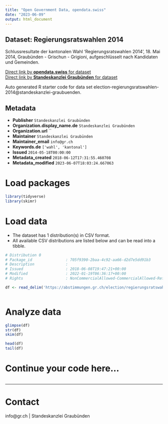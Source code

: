 ```yaml
---
title: "Open Government Data, opendata.swiss"
date: "2023-06-09"
output: html_document
---
```


## Dataset: Regierungsratswahlen 2014

Schlussresultate der kantonalen Wahl 'Regierungsratswahlen 2014', 18. Mai 2014, Graubünden - Grischun - Grigioni, aufgeschlüsselt nach Kandidaten und Gemeinden.

[Direct link by **opendata.swiss** for dataset](https://opendata.swiss/de/dataset/regierungsratswahlen-2014)<br>
[Direct link by **Standeskanzlei Graubünden** for dataset](https://abstimmungen.gr.ch/election/regierungsratswahlen-2014/data)

Auto generated R starter code for data set election-regierungsratswahlen-2014@standeskanzlei-graubuenden.

## Metadata

- **Publisher** `Standeskanzlei Graubünden`
- **Organization.display_name.de** `Standeskanzlei Graubünden`
- **Organization.url** ``
- **Maintainer** `Standeskanzlei Graubünden`
- **Maintainer_email** `info@gr.ch`
- **Keywords.de** `['wahl', 'kantonal']`
- **Issued** `2014-05-18T00:00:00`
- **Metadata_created** `2018-06-12T17:31:55.460708`
- **Metadata_modified** `2023-06-07T18:03:24.667063`


# Load packages

```r

library(tidyverse)
library(skimr)

```

# Load data

-   The dataset has 1 distribution(s) in CSV format.
-   All available CSV distributions are listed below and can be read into a tibble.

```r

# Distribution 0
# Package_id               : 705f9390-2baa-4c92-aa66-d2d7e5dd91b3
# Description              : 
# Issued                   : 2018-06-08T19:47:21+00:00
# Modified                 : 2022-01-19T06:36:17+00:00
# Rights                   : NonCommercialAllowed-CommercialAllowed-ReferenceRequired

df <- read_delim('https://abstimmungen.gr.ch/election/regierungsratswahlen-2014/data-csv')



```

# Analyze data

```r

glimpse(df)
str(df)
skim(df)

head(df)
tail(df)

```

# Continue your code here...

```r

```

------------------------------------------------------------------------

# Contact

info@gr.ch | Standeskanzlei Graubünden
